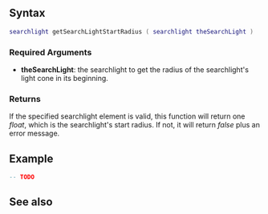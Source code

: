  
{{Client function}}
{{Needs_Example}}

{{New feature/item|3.0160|1.6|7683|This function gets the start radius of a [[/Element/Searchlight.md|searchlight]] element.}}

==Syntax== 
<syntaxhighlight lang="lua">
searchlight getSearchLightStartRadius ( searchlight theSearchLight )
</syntaxhighlight>
{{OOP||[[/Element/Searchlight.md|searchLight]]:getStartRadius|startRadius|setSearchLightStartRadius}}

===Required Arguments===
*'''theSearchLight''': the searchlight to get the radius of the searchlight's light cone in its beginning. 

===Returns===
If the specified searchlight element is valid, this function will return one ''float'', which is the searchlight's start radius. If not, it will return ''false'' plus an error message.

==Example==
<syntaxhighlight lang="lua">
-- TODO
</syntaxhighlight>

==See also==
{{Client_searchlight_functions}}